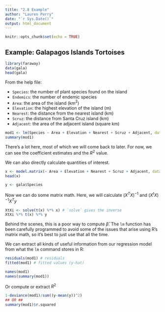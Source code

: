 ```yaml
---
title: "2.8 Example"
author: "Lauren Perry"
date: "`r Sys.Date()`"
output: html_document
---
```


```r
knitr::opts_chunk$set(echo = TRUE)
```

## Example: Galapagos Islands Tortoises

```r
library(faraway)
data(gala)
head(gala)
```

From the help file:

- `Species`: the number of plant species found on the island
- `Endemics`: the number of endemic species
- `Area`: the area of the island (km$^2$)
- `Elevation`: the highest elevation of the island (m)
- `Nearest`: the distance from the nearest island (km)
- `Scruz`: the distance from Santa Cruz island (km)
- `Adjacent`: the area of the adjacent island (square km)

```r
mod1 <- lm(Species ~ Area + Elevation + Nearest + Scruz + Adjacent, data=gala)
summary(mod1)
```

There's a lot here, most of which we will come back to later. For now, we can see the coefficient estimates and the $R^2$ value. 

We can also directly calculate quantities of interest.

```r
x <- model.matrix(~ Area + Elevation + Nearest + Scruz + Adjacent, data=gala)
head(x)

y <- gala$Species
```

Now we can do some matrix math. Here, we will calculate $(X^TX)^{-1}$ and $(X^tX)^{-1}X^Ty$

```r
XtXi <- solve(t(x) %*% x) # `solve` gives the inverse
XtXi %*% t(x) %*% y
```

Behind the scenes, this is a poor way to compute $\hat{\beta}$. The `lm` function has been carefully programmed to avoid some of the issues that arise using R's matrix math, so it's best to just use that all the time.

We can extract all kinds of useful information from our regression model from what the `lm` command stores in R:

```r
residuals(mod1) # residuals
fitted(mod1) # fitted values (y-hat)

names(mod1)
names(summary(mod1))
```

Or compute or extract $R^2$

```r
1-deviance(mod1)/sum((y-mean(y))^2)
## OR ##
summary(mod1)$r.squared
```